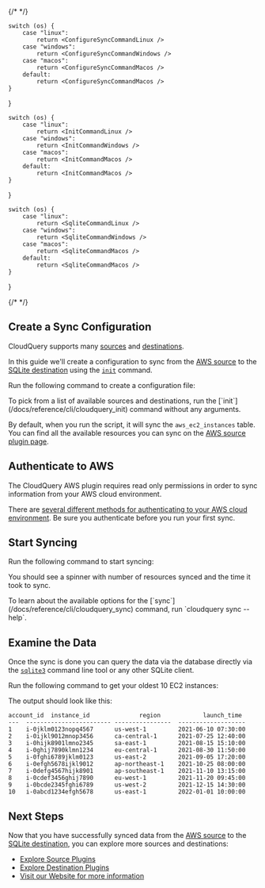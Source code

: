 
{/* <!-- vale off --> */}

    switch (os) {
        case "linux":
            return <ConfigureSyncCommandLinux />
        case "windows":
            return <ConfigureSyncCommandWindows />
        case "macos":
            return <ConfigureSyncCommandMacos />
        default:
            return <ConfigureSyncCommandMacos />
    }
}

    switch (os) {
        case "linux":
            return <InitCommandLinux />
        case "windows":
            return <InitCommandWindows />
        case "macos":
            return <InitCommandMacos />
        default:
            return <InitCommandMacos />
    }
}

    switch (os) {
        case "linux":
            return <SqliteCommandLinux />
        case "windows":
            return <SqliteCommandWindows />
        case "macos":
            return <SqliteCommandMacos />
        default:
            return <SqliteCommandMacos />
    }
}

{/* <!-- vale on --> */}

## Create a Sync Configuration

CloudQuery supports many [sources](https://hub.cloudquery.io/plugins/source) and [destinations](https://hub.cloudquery.io/plugins/destination).

In this guide we'll create a configuration to sync from the [AWS source](https://hub.cloudquery.io/plugins/source/cloudquery/aws/latest/docs) to the [SQLite destination](https://hub.cloudquery.io/plugins/destination/cloudquery/sqlite/latest/docs) using the [`init`](/docs/reference/cli/cloudquery_init) command.

Run the following command to create a configuration file:

<InitCommand os={props.os} />

<Callout type="info">
To pick from a list of available sources and destinations, run the [`init`](/docs/reference/cli/cloudquery_init) command without any arguments.

By default, when you run the script, it will sync the `aws_ec2_instances` table. You can find all the available resources you can sync on the [AWS source plugin page](https://hub.cloudquery.io/plugins/source/cloudquery/aws/latest/tables).

</Callout>

## Authenticate to AWS

The CloudQuery AWS plugin requires read only permissions in order to sync information from your AWS cloud environment.

There are [several different methods for authenticating to your AWS cloud environment](https://hub.cloudquery.io/plugins/source/cloudquery/aws/latest/docs#authentication). Be sure you authenticate before you run your first sync.

## Start Syncing

Run the following command to start syncing:

<SyncCommand os={props.os} />

You should see a spinner with number of resources synced and the time it took to sync.

<Callout type="info">
To learn about the available options for the [`sync`](/docs/reference/cli/cloudquery_sync) command, run `cloudquery sync --help`.
</Callout>

## Examine the Data

Once the sync is done you can query the data via the database directly via the [`sqlite3`](https://www.sqlite.org/cli.html) command line tool or any other SQLite client.

Run the following command to get your oldest 10 EC2 instances:

<SqliteCommand os={props.os} />

The output should look like this:

```
account_id  instance_id              region            launch_time
---  ------------------------ ----------------  -------------------
1    i-0jklm0123nopq4567      us-west-1         2021-06-10 07:30:00
2    i-0ijkl9012mnop3456      ca-central-1      2021-07-25 12:40:00
3    i-0hijk8901lmno2345      sa-east-1         2021-08-15 15:10:00
4    i-0ghij7890klmn1234      eu-central-1      2021-08-30 11:50:00
5    i-0fghi6789jklm0123      us-east-2         2021-09-05 17:20:00
6    i-0efgh5678ijkl9012      ap-northeast-1    2021-10-25 08:00:00
7    i-0defg4567hijk8901      ap-southeast-1    2021-11-10 13:15:00
8    i-0cdef3456ghij7890      eu-west-1         2021-11-20 09:45:00
9    i-0bcde2345fghi6789      us-west-2         2021-12-15 14:30:00
10   i-0abcd1234efgh5678      us-east-1         2022-01-01 10:00:00
```

## Next Steps

Now that you have successfully synced data from the [AWS source](https://hub.cloudquery.io/plugins/source/cloudquery/aws/latest/docs) to the [SQLite destination](https://hub.cloudquery.io/plugins/destination/cloudquery/sqlite/latest/docs), you can explore more sources and destinations:

- [Explore Source Plugins](https://hub.cloudquery.io/plugins/source)
- [Explore Destination Plugins](https://hub.cloudquery.io/plugins/destination)
- [Visit our Website for more information](https://www.cloudquery.io/)
